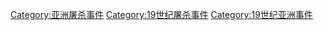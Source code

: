 [[Category:亚洲屠杀事件|Category:亚洲屠杀事件]]
[[Category:19世纪屠杀事件|Category:19世纪屠杀事件]]
[[Category:19世纪亚洲事件|Category:19世纪亚洲事件]]